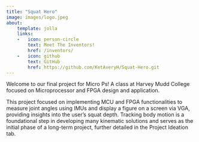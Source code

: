```yaml
---
title: "Squat Hero"
image: images/logo.jpeg
about:
    template: jolla
    links:
    -   icon: person-circle
        text: Meet The Inventors!
        href: /inventors/
    -   icon: github
        text: GitHub
        href: https://github.com/KetAveryH/Squat-Hero.git
---
```


Welcome to our final project for Micro Ps! A class at Harvey Mudd College focused on Microprocessor and FPGA design and application.

This project focused on implementing MCU and FPGA functionalities to measure joint angles using IMUs and display a figure on a screen via VGA, providing insights into the user’s squat depth. Tracking body motion is a foundational step in developing many kinematic solutions and serves as the initial phase of a long-term project, further detailed in the Project Ideation tab.